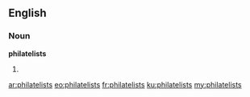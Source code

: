 ==English==

===Noun===
'''philatelists'''

# {{plural of|[[philatelist]]}}

[[ar:philatelists]]
[[eo:philatelists]]
[[fr:philatelists]]
[[ku:philatelists]]
[[my:philatelists]]